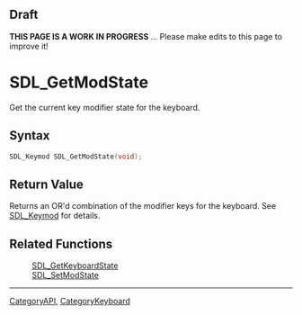 
== Draft ==


'''THIS PAGE IS A WORK IN PROGRESS''' ... Please make edits to this page to improve it!


= SDL_GetModState =

Get the current key modifier state for the keyboard.

== Syntax ==

<syntaxhighlight lang='c'>
SDL_Keymod SDL_GetModState(void);
</syntaxhighlight>

== Return Value ==

Returns an OR'd combination of the modifier keys for the keyboard. See
[[SDL_Keymod]] for details.



== Related Functions ==

:[[SDL_GetKeyboardState]]
:[[SDL_SetModState]]

----
[[CategoryAPI]], [[CategoryKeyboard]]


